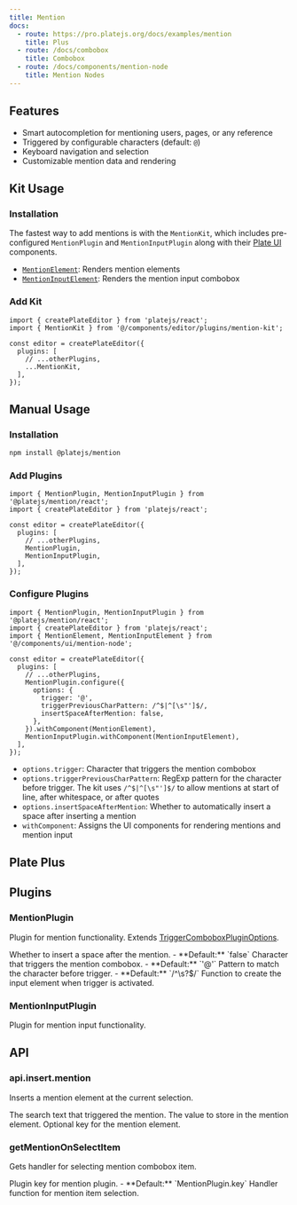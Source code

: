 ```yaml
---
title: Mention
docs:
  - route: https://pro.platejs.org/docs/examples/mention
    title: Plus
  - route: /docs/combobox
    title: Combobox
  - route: /docs/components/mention-node
    title: Mention Nodes
---
```


<ComponentPreview name="mention-demo" />

<PackageInfo>

## Features

- Smart autocompletion for mentioning users, pages, or any reference
- Triggered by configurable characters (default: `@`)
- Keyboard navigation and selection
- Customizable mention data and rendering

</PackageInfo>

## Kit Usage

<Steps>

### Installation

The fastest way to add mentions is with the `MentionKit`, which includes pre-configured `MentionPlugin` and `MentionInputPlugin` along with their [Plate UI](/docs/installation/plate-ui) components.

<ComponentSource name="mention-kit" />

- [`MentionElement`](/docs/components/mention-node): Renders mention elements
- [`MentionInputElement`](/docs/components/mention-node): Renders the mention input combobox

### Add Kit

```tsx
import { createPlateEditor } from 'platejs/react';
import { MentionKit } from '@/components/editor/plugins/mention-kit';

const editor = createPlateEditor({
  plugins: [
    // ...otherPlugins,
    ...MentionKit,
  ],
});
```

</Steps>

## Manual Usage

<Steps>

### Installation

```bash
npm install @platejs/mention
```

### Add Plugins

```tsx
import { MentionPlugin, MentionInputPlugin } from '@platejs/mention/react';
import { createPlateEditor } from 'platejs/react';

const editor = createPlateEditor({
  plugins: [
    // ...otherPlugins,
    MentionPlugin,
    MentionInputPlugin,
  ],
});
```

### Configure Plugins

```tsx
import { MentionPlugin, MentionInputPlugin } from '@platejs/mention/react';
import { createPlateEditor } from 'platejs/react';
import { MentionElement, MentionInputElement } from '@/components/ui/mention-node';

const editor = createPlateEditor({
  plugins: [
    // ...otherPlugins,
    MentionPlugin.configure({
      options: {
        trigger: '@',
        triggerPreviousCharPattern: /^$|^[\s"']$/,
        insertSpaceAfterMention: false,
      },
    }).withComponent(MentionElement),
    MentionInputPlugin.withComponent(MentionInputElement),
  ],
});
```

- `options.trigger`: Character that triggers the mention combobox
- `options.triggerPreviousCharPattern`: RegExp pattern for the character before trigger. The kit uses `/^$|^[\s"']$/` to allow mentions at start of line, after whitespace, or after quotes
- `options.insertSpaceAfterMention`: Whether to automatically insert a space after inserting a mention
- `withComponent`: Assigns the UI components for rendering mentions and mention input

</Steps>

## Plate Plus

<ComponentPreviewPro name="mention-pro" />

## Plugins

### MentionPlugin

Plugin for mention functionality. Extends [TriggerComboboxPluginOptions](/docs/combobox#triggercomboboxpluginoptions).

<API name="MentionPlugin">
<APIOptions>
  <APIItem name="insertSpaceAfterMention" type="boolean" optional>
    Whether to insert a space after the mention.
    - **Default:** `false`
  </APIItem>
  <APIItem name="trigger" type="string" optional>
    Character that triggers the mention combobox.
    - **Default:** `'@'`
  </APIItem>
  <APIItem name="triggerPreviousCharPattern" type="RegExp" optional>
    Pattern to match the character before trigger.
    - **Default:** `/^\s?$/`
  </APIItem>
  <APIItem name="createComboboxInput" type="(trigger: string) => TElement" optional>
    Function to create the input element when trigger is activated.
  </APIItem>
</APIOptions>
</API>

### MentionInputPlugin

Plugin for mention input functionality.

## API

### api.insert.mention

Inserts a mention element at the current selection.

<API name="api.insert.mention">
<APIParameters>
  <APIItem name="options" type="object">
    <APISubList>
      <APISubListItem parent="options" name="search" type="string">
        The search text that triggered the mention.
      </APISubListItem>
      <APISubListItem parent="options" name="value" type="any">
        The value to store in the mention element.
      </APISubListItem>
      <APISubListItem parent="options" name="key" type="any" optional>
        Optional key for the mention element.
      </APISubListItem>
    </APISubList>
  </APIItem>
</APIParameters>
</API>

### getMentionOnSelectItem

Gets handler for selecting mention combobox item.

<API name="getMentionOnSelectItem">
<APIOptions>
  <APIItem name="key" type="string" optional>
    Plugin key for mention plugin.
    - **Default:** `MentionPlugin.key`
  </APIItem>
</APIOptions>

<APIReturns>
  Handler function for mention item selection.
</APIReturns>
</API>

